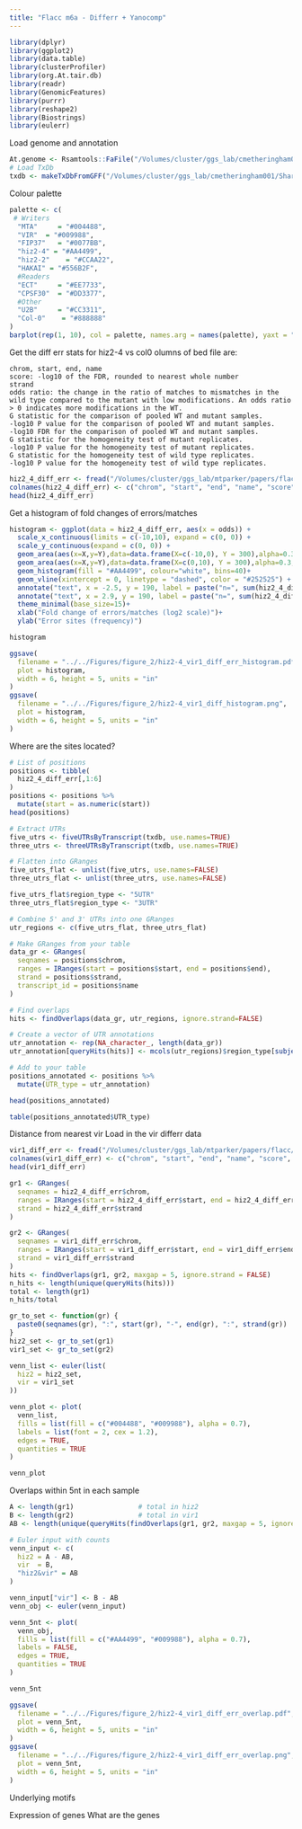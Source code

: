 ```yaml
---
title: "Flacc m6a - Differr + Yanocomp"
---
```

```r
library(dplyr)
library(ggplot2)
library(data.table)
library(clusterProfiler)
library(org.At.tair.db)
library(readr)
library(GenomicFeatures)
library(purrr)
library(reshape2)
library(Biostrings)
library(eulerr)
```
Load genome and annotation
```r
At.genome <- Rsamtools::FaFile("/Volumes/cluster/ggs_lab/cmetheringham001/Shared_Ref/TAIR10_chr_all.fas")
# Load TxDb
txdb <- makeTxDbFromGFF("/Volumes/cluster/ggs_lab/cmetheringham001/Shared_Ref/Araport11_GFF3_genes_transposons.201606.no_chr.gtf")
```

Colour palette
```r
palette <- c(
 # Writers
  "MTA"     = "#004488",
  "VIR"  = "#009988",
  "FIP37"   = "#0077BB",
  "hiz2-4" = "#AA4499",
  "hiz2-2"    = "#CCAA22",
  "HAKAI" = "#556B2F",
  #Readers
  "ECT"     = "#EE7733",
  "CPSF30"  = "#DD3377",
  #Other
  "U2B"     = "#CC3311",
  "Col-0"    = "#888888"
)
barplot(rep(1, 10), col = palette, names.arg = names(palette), yaxt = "n")
```
Get the diff err stats for hiz2-4 vs col0
olumns of bed file are:

    chrom, start, end, name
    score: -log10 of the FDR, rounded to nearest whole number
    strand
    odds ratio: the change in the ratio of matches to mismatches in the wild type compared to the mutant with low modifications. An odds ratio > 0 indicates more modifications in the WT.
    G statistic for the comparison of pooled WT and mutant samples.
    -log10 P value for the comparison of pooled WT and mutant samples.
    -log10 FDR for the comparison of pooled WT and mutant samples.
    G statistic for the homogeneity test of mutant replicates.
    -log10 P value for the homogeneity test of mutant replicates.
    G statistic for the homogeneity test of wild type replicates.
    -log10 P value for the homogeneity test of wild type replicates.

```r
hiz2_4_diff_err <- fread("/Volumes/cluster/ggs_lab/mtparker/papers/flacc/flacc_nanopore/pipeline/differr/flacc_vs_col0.bed")
colnames(hiz2_4_diff_err) <- c("chrom", "start", "end", "name", "score", "strand", "odds", "G", "P", "FDR", "g_hom", "P_hom", "g_hom_c", "P_hom_c")
head(hiz2_4_diff_err)
```
Get a histogram of fold changes of errors/matches
```r
histogram <- ggplot(data = hiz2_4_diff_err, aes(x = odds)) +
  scale_x_continuous(limits = c(-10,10), expand = c(0, 0)) +
  scale_y_continuous(expand = c(0, 0)) +
  geom_area(aes(x=X,y=Y),data=data.frame(X=c(-10,0), Y = 300),alpha=0.3,fill="#F0E442")+
  geom_area(aes(x=X,y=Y),data=data.frame(X=c(0,10), Y = 300),alpha=0.3,fill="#0072B2")+
  geom_histogram(fill = "#AA4499", colour="white", bins=40)+
  geom_vline(xintercept = 0, linetype = "dashed", color = "#252525") +
  annotate("text", x = -2.5, y = 190, label = paste("n=", sum(hiz2_4_diff_err$odds < 0)), size = 5) +
  annotate("text", x = 2.9, y = 190, label = paste("n=", sum(hiz2_4_diff_err$odds > 0)), hjust = 1, size = 5) +
  theme_minimal(base_size=15)+
  xlab("Fold change of errors/matches (log2 scale)")+
  ylab("Error sites (frequency)")

histogram
```
```r
ggsave(
  filename = "../../Figures/figure_2/hiz2-4_vir1_diff_err_histogram.pdf",
  plot = histogram,
  width = 6, height = 5, units = "in" 
)
ggsave(
  filename = "../../Figures/figure_2/hiz2-4_vir1_diff_histogram.png",
  plot = histogram,
  width = 6, height = 5, units = "in" 
)
```

Where are the sites located?
```r
# List of positions
positions <- tibble(
  hiz2_4_diff_err[,1:6]
)
positions <- positions %>%
  mutate(start = as.numeric(start))
head(positions)
```


```r
# Extract UTRs
five_utrs <- fiveUTRsByTranscript(txdb, use.names=TRUE)
three_utrs <- threeUTRsByTranscript(txdb, use.names=TRUE)

# Flatten into GRanges
five_utrs_flat <- unlist(five_utrs, use.names=FALSE)
three_utrs_flat <- unlist(three_utrs, use.names=FALSE)

five_utrs_flat$region_type <- "5UTR"
three_utrs_flat$region_type <- "3UTR"

# Combine 5' and 3' UTRs into one GRanges
utr_regions <- c(five_utrs_flat, three_utrs_flat)
```


```r
# Make GRanges from your table
data_gr <- GRanges(
  seqnames = positions$chrom,
  ranges = IRanges(start = positions$start, end = positions$end),
  strand = positions$strand,
  transcript_id = positions$name
)

# Find overlaps
hits <- findOverlaps(data_gr, utr_regions, ignore.strand=FALSE)

# Create a vector of UTR annotations
utr_annotation <- rep(NA_character_, length(data_gr))
utr_annotation[queryHits(hits)] <- mcols(utr_regions)$region_type[subjectHits(hits)]

# Add to your table
positions_annotated <- positions %>%
  mutate(UTR_type = utr_annotation)

head(positions_annotated)
```
```r
table(positions_annotated$UTR_type)
```

Distance from nearest vir
Load in the vir differr data
```r
vir1_diff_err <- fread("/Volumes/cluster/ggs_lab/mtparker/papers/flacc/flacc_nanopore/pipeline/differr/vir1_vs_VIRc.bed")
colnames(vir1_diff_err) <- c("chrom", "start", "end", "name", "score", "strand", "odds", "G", "P", "FDR", "g_hom", "P_hom", "g_hom_c", "P_hom_c")
head(vir1_diff_err)
```

```r
gr1 <- GRanges(
  seqnames = hiz2_4_diff_err$chrom,
  ranges = IRanges(start = hiz2_4_diff_err$start, end = hiz2_4_diff_err$end),
  strand = hiz2_4_diff_err$strand
)

gr2 <- GRanges(
  seqnames = vir1_diff_err$chrom,
  ranges = IRanges(start = vir1_diff_err$start, end = vir1_diff_err$end),
  strand = vir1_diff_err$strand
)
hits <- findOverlaps(gr1, gr2, maxgap = 5, ignore.strand = FALSE)
n_hits <- length(unique(queryHits(hits)))
total <- length(gr1)
n_hits/total
```
```r
gr_to_set <- function(gr) {
  paste0(seqnames(gr), ":", start(gr), "-", end(gr), ":", strand(gr))
}
hiz2_set <- gr_to_set(gr1)
vir1_set <- gr_to_set(gr2)
```


```r
venn_list <- euler(list(
  hiz2 = hiz2_set,
  vir = vir1_set
))

venn_plot <- plot(
  venn_list,
  fills = list(fill = c("#004488", "#009988"), alpha = 0.7),
  labels = list(font = 2, cex = 1.2),
  edges = TRUE,
  quantities = TRUE
)

venn_plot
```
Overlaps within 5nt in each sample
```r
A <- length(gr1)                # total in hiz2
B <- length(gr2)                # total in vir1
AB <- length(unique(queryHits(findOverlaps(gr1, gr2, maxgap = 5, ignore.strand = FALSE))))  # hiz2 hits vir1

# Euler input with counts
venn_input <- c(
  hiz2 = A - AB,      
  vir  = B,             
  "hiz2&vir" = AB       
)

venn_input["vir"] <- B - AB
venn_obj <- euler(venn_input)

venn_5nt <- plot(
  venn_obj,
  fills = list(fill = c("#AA4499", "#009988"), alpha = 0.7),
  labels = FALSE,
  edges = TRUE,
  quantities = TRUE
)

venn_5nt
```
```r
ggsave(
  filename = "../../Figures/figure_2/hiz2-4_vir1_diff_err_overlap.pdf",
  plot = venn_5nt,
  width = 6, height = 5, units = "in" 
)
ggsave(
  filename = "../../Figures/figure_2/hiz2-4_vir1_diff_err_overlap.png",
  plot = venn_5nt,
  width = 6, height = 5, units = "in" 
)
```



Underlying motifs

Expression of genes
What are the genes
